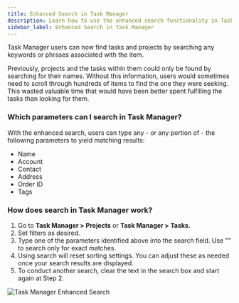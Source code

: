 ```yaml
---
title: Enhanced Search in Task Manager
description: Learn how to use the enhanced search functionality in Task Manager to find tasks and projects more efficiently.
sidebar_label: Enhanced Search in Task Manager
---
```


Task Manager users can now find tasks and projects by searching any keywords or phrases associated with the item.

Previously, projects and the tasks within them could only be found by searching for their names. Without this information, users would sometimes need to scroll through hundreds of items to find the one they were seeking. This wasted valuable time that would have been better spent fulfilling the tasks than looking for them.

### **Which parameters can I search in Task Manager?**

With the enhanced search, users can type any - or any portion of - the following parameters to yield matching results:

- Name
- Account
- Contact
- Address
- Order ID
- Tags

### **How does search in Task Manager work?**

1. Go to **Task Manager > Projects** or **Task Manager > Tasks.**
2. Set filters as desired.
3. Type one of the parameters identified above into the search field. Use "" to search only for exact matches.
4. Using search will reset sorting settings. You can adjust these as needed once your search results are displayed.
5. To conduct another search, clear the text in the search box and start again at Step 2.

![Task Manager Enhanced Search](./img/fulfillment/task-manager/enhanced-search.png)